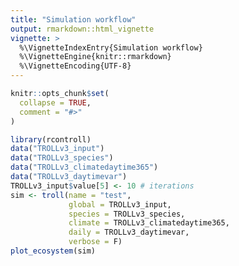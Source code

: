 ```yaml
---
title: "Simulation workflow"
output: rmarkdown::html_vignette
vignette: >
  %\VignetteIndexEntry{Simulation workflow}
  %\VignetteEngine{knitr::rmarkdown}
  %\VignetteEncoding{UTF-8}
---
```


```r
knitr::opts_chunk$set(
  collapse = TRUE,
  comment = "#>"
)
```

```r
library(rcontroll)
data("TROLLv3_input")
data("TROLLv3_species")
data("TROLLv3_climatedaytime365")
data("TROLLv3_daytimevar")
TROLLv3_input$value[5] <- 10 # iterations
sim <- troll(name = "test",
             global = TROLLv3_input,
             species = TROLLv3_species,
             climate = TROLLv3_climatedaytime365,
             daily = TROLLv3_daytimevar,
             verbose = F)
plot_ecosystem(sim)
```
